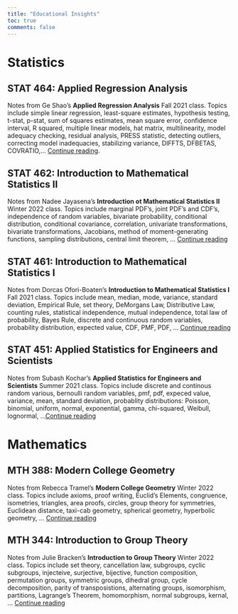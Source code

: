 ```yaml
---
title: "Educational Insights"
toc: true
comments: false
---
```


# Statistics

## STAT 464: Applied Regression Analysis 

Notes from Ge Shao’s **Applied Regression Analysis** Fall 2021 class. Topics include simple linear regression, least-square estimates, hypothesis testing, t-stat, p-stat, sum of squares estimates, mean square error, confidence interval, R squared, multiple linear models, hat matrix, multilinearity, model adequacy checking, residual analysis, PRESS statistic, detecting outliers, correcting model inadequacies, stabilizing variance, DIFFTS, DFBETAS, COVRATIO,... [Continue reading](https://rbolt13.github.io/stat464/).

## STAT 462: Introduction to Mathematical Statistics II

Notes from Nadee Jayasena's **Introduction ot Mathematical Statistics II** Winter 2022 class. Topics include marginal PDF's, joint PDF's and CDF's, independence of random variables, bivariate probability, conditional distribution, conditional covariance, correlation, univariate transformations, bivariate transformations, Jacobians, method of moment-generating functions, sampling distributions, central limit theorem, ... [Continue reading](https://rbolt13.github.io/stat462/)

## STAT 461: Introduction to Mathematical Statistics I

Notes from Dorcas Ofori-Boaten's **Introduction to Mathematical Statistics I** Fall 2021 class. Topics include mean, median, mode, variance, standard deviation, Empirical Rule, set theory, DeMorgans Law, Distributive Law, counting rules, statistical independence, mutual independence, total law of probability, Bayes Rule, discrete and continuous random variables, probability distribution, expected value, CDF, PMF, PDF, ... [Continue reading](https://rbolt13.github.io/stat461/)

## STAT 451: Applied Statistics for Engineers and Scientists

Notes from Subash Kochar's **Applied Statistics for Engineers and Scientists** Summer 2021 class. Topics include discrete and continous random various, bernoulli random variables, pmf, pdf, expeced value, variance, mean, standard deviation, probablity distributions: Poisson, binomial, uniform, normal, exponential, gamma, chi-squared, Weibull, lognormal, ...[Continue reading](https://rbolt13.github.io/stat451/)

# Mathematics

## MTH 388: Modern College Geometry

Notes from Rebecca Tramel's **Modern College Geometry** Winter 2022 class. Topics include axioms, proof writing, Euclid's Elements, congruence, isometries, triangles, area proofs, circles, group theory for symmetries, Euclidean distance, taxi-cab geometry, spherical geometry, hyperbolic geometry, ... [Continue reading](https://rbolt13.github.io/mth338/)

## MTH 344: Introduction to Group Theory 

Notes from Julie Bracken's **Introduction to Group Theory** Winter 2022 class. Topics include set theory, cancellation law, subgroups, cyclic subgroups, injecteive, surjective, bijective, function composition, permutation groups, symmetric groups, dihedral group, cycle decomposition, parity of transposistions, alternating groups, isomorphism, partitions, Lagrange's Theorem, homomorphism, normal subgroups, kernal, ... [Continue reading](https://rbolt13.github.io/mth344/)
